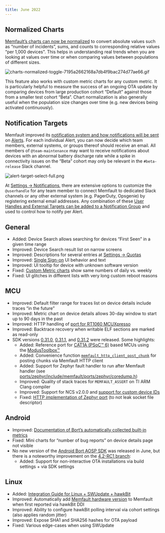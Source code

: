 ```yaml
---
title: June 2022
---
```


## Normalized Charts

[Memfault’s charts can now be normalized](/docs/platform/charts#chart-normalization) to convert absolute values such as “number of incidents”, sums, and counts to corresponding relative values “per 1,000 devices". This helps in understanding real trends when you are looking at values over time or when comparing values between populations of different sizes.

![charts-normalized-toggle-7195a2662168a7db4f9bac274d77ae66.gif](/img/blog/2022-06-30-NormalizedCharts.gif)

This feature also works with custom metric charts for any custom metric. It is particularly helpful to measure the success of an ongoing OTA update by comparing devices from large production cohort “Default” against those from a smaller test cohort “Beta”. Chart normalization is also generally useful when the population size changes over time (e.g. new devices being activated continuously).

## Notification Targets

Memfault improved its [notification system and how notifications will be sent](/docs/platform/notifications) on [Alerts](/docs/platform/alerts). For each individual Alert, you can now decide which team members, external systems, or groups thereof should receive an email. All members of `@team-maintenance` may want to receive notifications about devices with an abnormal battery discharge rate while a spike in connectivity issues on the “Beta” cohort may only be relevant in the `#beta-release` Slack channel.

![alert-target-select-full.png](/img/blog/2022-06-30-AlertNotificationTargets.png)

At [Settings → Notifications](https://app.memfault.com/organizations/-/projects/-/settings/notifications), there are extensive options to customize the `@userhandle` for any team member to connect Memfault to dedicated Slack channels or any other external system (e.g. PagerDuty, Opsgenie) by registering external email addresses. Any combination of these [User Handles and External Targets can be added to a Notification Group](/docs/platform/notifications#group-targets) and used to control how to notify per Alert.

## General

- Added: Device Search allows searching for devices “First Seen” in a given time range
- Improved: Device Search result list on narrow screens
- Improved: Descriptions for several entries at [Settings → Quotas](https://app.memfault.com/organizations/-/projects/-/settings/quotas)
- Improved: [Single Sign-on](/docs/platform/sso) UI behavior and text
- Improved: UI tooltip for device with unknown software version
- Fixed: [Custom Metric charts](/docs/platform/charts#metric-charts) show same numbers of daily vs. weekly
- Fixed: UI glitches in different lists with very long custom reboot reasons

## MCU

- Improved: Default filter range for traces list on device details include traces “in the future”
- Improved: Metric chart on device details allows 30-day window to start up to 90 days in the past
- Improved: HTTP handling of [port for RT1060 MCUXpresso](https://github.com/memfault/mcuxpresso-rt1060-example)
- Improved: Backtrace recovery when writable ELF sections are marked as read-only
- SDK versions [0.31.0](https://github.com/memfault/memfault-firmware-sdk/blob/master/CHANGES.md#changes-between-memfault-sdk-0310-and-sdk-0305---june-6-2022), [0.31.1](https://github.com/memfault/memfault-firmware-sdk/blob/master/CHANGES.md#changes-between-memfault-sdk-0311-and-sdk-0310---june-16-2022), and [0.31.2](https://github.com/memfault/memfault-firmware-sdk/blob/master/CHANGES.md#changes-between-memfault-sdk-0312-and-sdk-0311---june-24-2022) were released. Some highlights:
    - Added: Reference port for [CAT1A (PSoC™️ 6)](https://github.com/Infineon/mtb-pdl-cat1) based MCUs using the [ModusToolbox™️](https://www.infineon.com/cms/en/design-support/tools/sdk/modustoolbox-software/)
    - Added: Convenience function [`memfault_http_client_post_chunk`](https://github.com/memfault/memfault-firmware-sdk/blob/master/components/include/memfault/http/http_client.h#L101) for posting chunks via Memfault HTTP client
    - Added: Support for Zephyr fault handler to run after Memfault handler (see [ports/zephyr/include/memfault/ports/zephyr/coredump.h](https://github.com/memfault/memfault-firmware-sdk/blob/master/ports/zephyr/include/memfault/ports/zephyr/coredump.h))
    - Improved: Quality of stack traces for `MEMFAULT_ASSERT` on TI ARM Clang compiler
    - Improved: Support for NCS v2.0.0 and [support for custom device IDs](https://github.com/nrfconnect/sdk-nrf/commit/96f97684565fbf711f1ceb7da061fed0bfe7b60b)
    - Fixed: [HTTP implementation of Zephyr port](https://github.com/memfault/memfault-firmware-sdk/blob/master/ports/zephyr/common/memfault_platform_http.c) (to not leak socket file descriptor)

## Android

- Improved: [Documentation of Bort’s automatically collected built-in metrics](/docs/android/android-builtin-metrics)
- Fixed: Mini charts for “number of bug reports” on device details page not visible
- No new version of the [Android Bort AOSP SDK](https://github.com/memfault/bort) was released in June, but there is a noteworthy improvement on the [4.2-RC1 branch](https://github.com/memfault/bort/tree/4.2-RC1):
    - Added: Support for non-interactive OTA installations via build settings + via SDK settings

## Linux

- Added: [Integration Guide for Linux + SWUpdate + hawkBit](/docs/linux/linux-releases-integration-guide#getting-started)
- Improved: Automatically add [Memfault hardware version](/docs/platform/software-version-hardware-version) to Memfault when first reported via hawkBit DDI
- Improved: Ability to configure hawkBit polling interval via cohort settings (also applies random jitter)
- Improved: Expose SHA1 and SHA256 hashes for OTA payload
- Fixed: Various edge-cases when using SWUpdate
